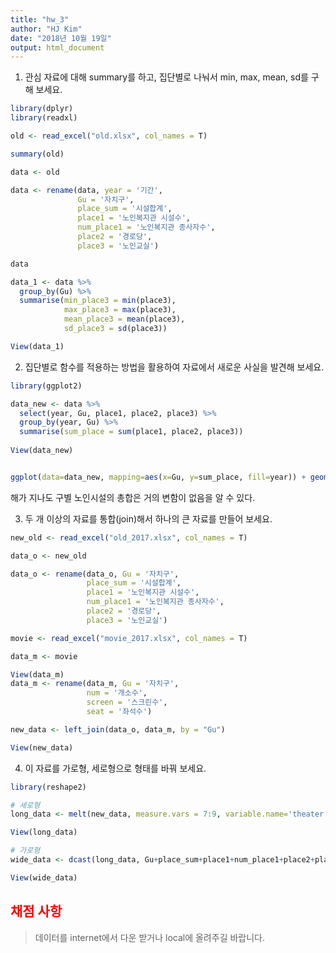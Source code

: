 ---
title: "hw_3"
author: "HJ Kim"
date: "2018년 10월 19일"
output: html_document
---

1. 관심 자료에 대해 summary를 하고, 집단별로 나눠서 min, max, mean, sd를 구해 보세요.

```{r warning=FALSE}
library(dplyr)
library(readxl)

old <- read_excel("old.xlsx", col_names = T)

summary(old)

data <- old

data <- rename(data, year = '기간',
               Gu = '자치구',
               place_sum = '시설합계',
               place1 = '노인복지관 시설수',
               num_place1 = '노인복지관 종사자수',
               place2 = '경로당',
               place3 = '노인교실')

data

data_1 <- data %>% 
  group_by(Gu) %>% 
  summarise(min_place3 = min(place3),
            max_place3 = max(place3),
            mean_place3 = mean(place3),
            sd_place3 = sd(place3))

View(data_1)
```

2. 집단별로 함수를 적용하는 방법을 활용하여 자료에서 새로운 사실을 발견해 보세요.

```{r warning=FALSE}
library(ggplot2)

data_new <- data %>% 
  select(year, Gu, place1, place2, place3) %>% 
  group_by(year, Gu) %>% 
  summarise(sum_place = sum(place1, place2, place3))
  
View(data_new)


ggplot(data=data_new, mapping=aes(x=Gu, y=sum_place, fill=year)) + geom_col()+coord_flip()

```

해가 지나도 구별 노인시설의 총합은 거의 변함이 없음을 알 수 있다.


3. 두 개 이상의 자료를 통합(join)해서 하나의 큰 자료를 만들어 보세요.

```{r warning=FALSE}

new_old <- read_excel("old_2017.xlsx", col_names = T)

data_o <- new_old

data_o <- rename(data_o, Gu = '자치구',
                 place_sum = '시설합계',
                 place1 = '노인복지관 시설수',
                 num_place1 = '노인복지관 종사자수',
                 place2 = '경로당',
                 place3 = '노인교실')

movie <- read_excel("movie_2017.xlsx", col_names = T)

data_m <- movie

View(data_m)
data_m <- rename(data_m, Gu = '자치구',
                 num = '개소수',
                 screen = '스크린수',
                 seat = '좌석수')

new_data <- left_join(data_o, data_m, by = "Gu")

View(new_data)

```

4. 이 자료를 가로형, 세로형으로 형태를 바꿔 보세요.

```{r warning=FALSE}

library(reshape2)

# 세로형
long_data <- melt(new_data, measure.vars = 7:9, variable.name='theater', value.name='number')

View(long_data)

# 가로형
wide_data <- dcast(long_data, Gu+place_sum+place1+num_place1+place2+place3~theater)

View(wide_data)
```

## <span style="color:red">채점 사항</span>

> 데이터를 internet에서 다운 받거나 local에 올려주길 바랍니다.
